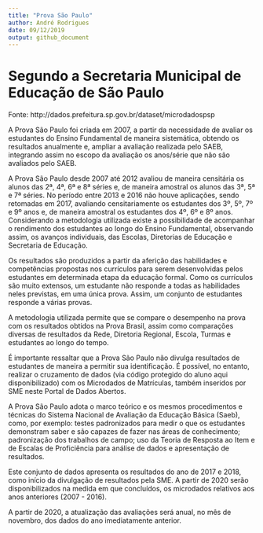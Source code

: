 ```yaml
---
title: "Prova São Paulo"
author: André Rodrigues
date: 09/12/2019
output: github_document
---
```





# Segundo a Secretaria Municipal de Educação de São Paulo

Fonte: http://dados.prefeitura.sp.gov.br/dataset/microdadospsp

A Prova São Paulo foi criada em 2007, a partir da necessidade de avaliar os estudantes do Ensino Fundamental de maneira sistemática, obtendo os resultados anualmente e, ampliar a avaliação realizada pelo SAEB, integrando assim no escopo da avaliação os anos/série que não são avaliados pelo SAEB.

A Prova São Paulo desde 2007 até 2012 avaliou de maneira censitária os alunos das 2ª, 4ª, 6ª e 8ª séries e, de maneira amostral os alunos das 3ª, 5ª e 7ª séries. No período entre 2013 e 2016 não houve aplicações, sendo retomadas em 2017, avaliando censitariamente os estudantes dos 3º, 5º, 7º e 9º anos e, de maneira amostral os estudantes dos 4º, 6º e 8º anos. Considerando a metodologia utilizada existe a possibilidade de acompanhar o rendimento dos estudantes ao longo do Ensino Fundamental, observando assim, os avanços individuais, das Escolas, Diretorias de Educação e Secretaria de Educação.

Os resultados são produzidos a partir da aferição das habilidades e competências propostas nos currículos para serem desenvolvidas pelos estudantes em determinada etapa da educação formal. Como os currículos são muito extensos, um estudante não responde a todas as habilidades neles previstas, em uma única prova. Assim, um conjunto de estudantes responde a várias provas.

A metodologia utilizada permite que se compare o desempenho na prova com os resultados obtidos na Prova Brasil, assim como comparações diversas de resultados da Rede, Diretoria Regional, Escola, Turmas e estudantes ao longo do tempo.

É importante ressaltar que a Prova São Paulo não divulga resultados de estudantes de maneira a permitir sua identificação. É possível, no entanto, realizar o cruzamento de dados (via código protegido do aluno aqui disponibilizado) com os Microdados de Matrículas, também inseridos por SME neste Portal de Dados Abertos.

A Prova São Paulo adota o marco teórico e os mesmos procedimentos e técnicas do Sistema Nacional de Avaliação da Educação Básica (Saeb), como, por exemplo: testes padronizados para medir o que os estudantes demonstram saber e são capazes de fazer nas áreas de conhecimento; padronização dos trabalhos de campo; uso da Teoria de Resposta ao Item e de Escalas de Proficiência para análise de dados e apresentação de resultados.

Este conjunto de dados apresenta os resultados do ano de 2017 e 2018, como início da divulgação de resultados pela SME. A partir de 2020 serão disponibilizados na medida em que concluídos, os microdados relativos aos anos anteriores (2007 - 2016).

A partir de 2020, a atualização das avaliações será anual, no mês de novembro, dos dados do ano imediatamente anterior.
